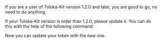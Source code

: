 
<Cut title="I use Toloka-Kit. Do I have to do anything to use a new API token?">

If you are a user of Toloka-Kit version 1.2.0 and later, you are good to go, no need to do anything.

If your Toloka-Kit version is older than 1.2.0, please update it. You can do this with the help of the following command:

<UpdateTolokaKit/>

Now you can update your token with the new one.

<TolokaKitRelease/>

</Cut>